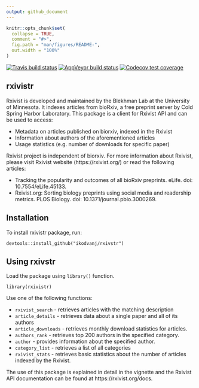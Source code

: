 ```yaml
---
output: github_document
---
```


<!-- README.md is generated from README.Rmd. Please edit that file -->

```r
knitr::opts_chunk$set(
  collapse = TRUE,
  comment = "#>",
  fig.path = "man/figures/README-",
  out.width = "100%"
)
```


<!-- badges: start -->
[![Travis build status](https://travis-ci.com/ikodvanj/rxivistr.svg?branch=master)](https://travis-ci.com/ikodvanj/rxivistr)
[![AppVeyor build status](https://ci.appveyor.com/api/projects/status/github/ikodvanj/rxivistr?branch=master&svg=true)](https://ci.appveyor.com/project/ikodvanj/rxivistr)
[![Codecov test coverage](https://codecov.io/gh/ikodvanj/rxivistr/branch/master/graph/badge.svg)](https://codecov.io/gh/ikodvanj/rxivistr?branch=master)
<!-- badges: end -->

## rxivistr

Rxivist is developed and maintained by the Blekhman Lab at the University of Minnesota. It indexes articles from bioRxiv, a free preprint server by Cold Spring Harbor Laboratory. This package is a client for Rxivist API and can be used to access:

  * Metadata on articles published on biorxiv, indexed in the Rxivist
  * Information about authors of the aforementioned articles
  * Usage statistics (e.g. number of downloads for specific paper)


Rxivist project is independent of biorxiv. For more information about Rxivist, please visit Rxivist website (https://rxivist.org/) or read the following articles:

  * Tracking the popularity and outcomes of all bioRxiv preprints. eLife. doi: 10.7554/eLife.45133.
  * Rxivist.org: Sorting biology preprints using social media and readership metrics. PLOS Biology. doi: 10.1371/journal.pbio.3000269.

## Installation 

To install rxivistr package, run:

```
devtools::install_github("ikodvanj/rxivstr")
```

## Using rxivstr

Load the package using `library()` function.

```
library(rxivistr)
```

Use one of the following functions:

  * `rxivist_search` - retrieves articles with the matching description
  * `article_details` - retrieves data about a single paper and all of its authors
  * `article_downloads` - retrieves monthly download statistics for articles.
  * `authors_rank` - retrieves top 200 authors in the specified category.
  * `author` - provides information about the specified author.
  * `category_list` - retrieves a list of all categories
  * `rxivist_stats` - retrieves basic statistics about the number of articles indexed by the Rxivist.

The use of this package is explained in detail in the vignette and the Rxivist API documentation can be found at https://rxivist.org/docs.
